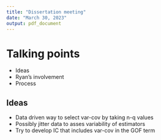 ```yaml
---
title: "Dissertation meeting"
date: "March 30, 2023"
output: pdf_document
---
```


# Talking points
- Ideas
- Ryan's involvement
- Process

## Ideas
- Data driven way to select var-cov by taking n-q values
- Possibly jitter data to asses variability of estimators
- Try to develop IC that includes var-cov in the GOF term